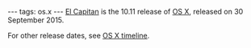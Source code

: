 ---
tags: os.x
---
[[El Capitan]] is the 10.11 release of [[OS X]], released on 30 September 2015.

For other release dates, see [[OS X timeline]].
